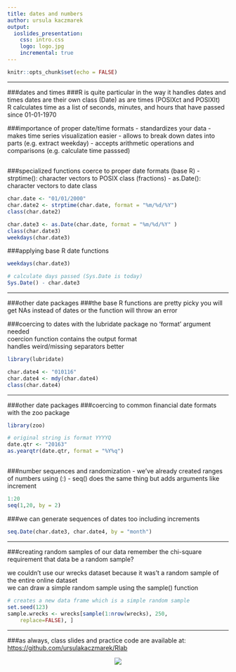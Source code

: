 ```yaml
---
title: dates and numbers
author: ursula kaczmarek
output:
  ioslides_presentation:
    css: intro.css
    logo: logo.jpg
    incremental: true
---
```


```r
knitr::opts_chunk$set(echo = FALSE)
```

---

###dates and times 
###R is quite particular in the way it handles dates and times
dates are their own class (Date) as are times (POSIXct and POSIXlt)  
R calculates time as a list of seconds, minutes, and hours that have passed since 01-01-1970

###importance of proper date/time formats
- standardizes your data
- makes time series visualization easier 
- allows to break down dates into parts (e.g. extract weekday)
- accepts arithmetic operations and comparisons (e.g. calculate time passsed)

## {.build}
###specialized functions coerce to proper date formats (base R)
- strptime(): character vectors to POSIX class (fractions) 
- as.Date(): character vectors to date class

```r
char.date <- "01/01/2000"
char.date2 <- strptime(char.date, format = "%m/%d/%Y")
class(char.date2)
```

```r
char.date3 <- as.Date(char.date, format = "%m/%d/%Y" )
class(char.date3)
weekdays(char.date3)
```

###applying base R date functions
```r
weekdays(char.date3)

# calculate days passed (Sys.Date is today)
Sys.Date() - char.date3
```

*****
###other date packages
###the base R functions are pretty picky
you will get NAs instead of dates or the function will throw an error

###coercing to dates with the lubridate package
no 'format' argument needed  
coercion function contains the output format  
handles weird/missing separators better
```r
library(lubridate)

char.date4 <- "010116"
char.date4 <- mdy(char.date4)
class(char.date4)

```

*****
###other date packages
###coercing to common financial date formats with the zoo package
```r
library(zoo)

# original string is format YYYYQ
date.qtr <- "20163"
as.yearqtr(date.qtr, format = "%Y%q")
```

## {.build}
###number sequences and randomization
- we've already created ranges of numbers using (:)
- seq() does the same thing but adds arguments like increment

```r
1:20
seq(1,20, by = 2)
```

###we can generate sequences of dates too
including increments
```r
seq.Date(char.date3, char.date4, by = "month")
```


*****
###creating random samples of our data
remember the chi-square requirement that data be a random sample?

we couldn't use our wrecks dataset because it was't a random sample of the entire online dataset  
we can draw a simple random sample using the sample() function
```r
# creates a new data frame which is a simple random sample
set.seed(123)
sample.wrecks <- wrecks[sample(1:nrow(wrecks), 250,
  	replace=FALSE), ]
```  	


*****
###as always, class slides and practice code are available at:
[https://github.com/ursulakaczmarek/Rlab](https://github.com/ursulakaczmarek/Rlab)

<center> ![](github.jpg)</center>
